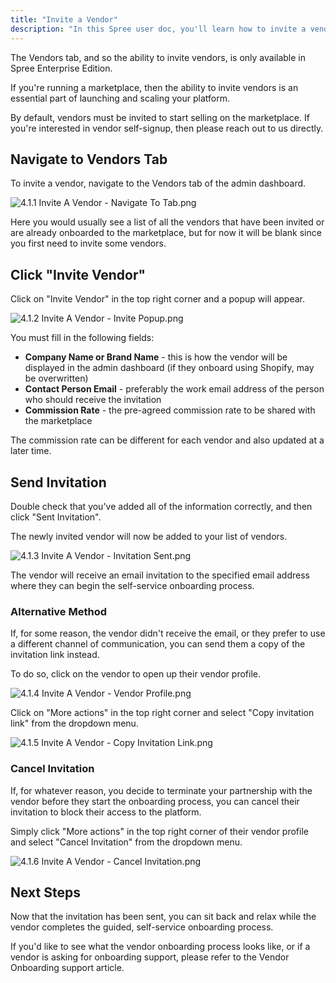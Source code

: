 ```yaml
---
title: "Invite a Vendor"
description: "In this Spree user doc, you'll learn how to invite a vendor to your multivendor marketplace."
---
```


<Warning>
  The Vendors tab, and so the ability to invite vendors, is only available in Spree Enterprise Edition.
</Warning>

If you're running a marketplace, then the ability to invite vendors is an essential part of launching and scaling your platform.

By default, vendors must be invited to start selling on the marketplace. If you're interested in vendor self-signup, then please reach out to us directly.

## Navigate to Vendors Tab

To invite a vendor, navigate to the Vendors tab of the admin dashboard.

![4.1.1 Invite A Vendor - Navigate To Tab.png](/docs/images/4.1.1InviteAVendor-NavigateToTab.png)

Here you would usually see a list of all the vendors that have been invited or are already onboarded to the marketplace, but for now it will be blank since you first need to invite some vendors.

## Click "Invite Vendor"

Click on "Invite Vendor" in the top right corner and a popup will appear.

![4.1.2 Invite A Vendor - Invite Popup.png](/docs/images/4.1.2InviteAVendor-InvitePopup.png)

You must fill in the following fields:

- **Company Name or Brand Name** - this is how the vendor will be displayed in the admin dashboard (if they onboard using Shopify, may be overwritten)
- **Contact Person Email** - preferably the work email address of the person who should receive the invitation
- **Commission Rate** - the pre-agreed commission rate to be shared with the marketplace

<Note>
  The commission rate can be different for each vendor and also updated at a later time.
</Note>

## Send Invitation

Double check that you've added all of the information correctly, and then click "Sent Invitation".

The newly invited vendor will now be added to your list of vendors.

![4.1.3 Invite A Vendor - Invitation Sent.png](/docs/images/4.1.3InviteAVendor-InvitationSent.png)

The vendor will receive an email invitation to the specified email address where they can begin the self-service onboarding process.

### Alternative Method

If, for some reason, the vendor didn't receive the email, or they prefer to use a different channel of communication, you can send them a copy of the invitation link instead.

To do so, click on the vendor to open up their vendor profile.

![4.1.4 Invite A Vendor - Vendor Profile.png](/docs/images/4.1.4InviteAVendor-VendorProfile.png)

Click on "More actions" in the top right corner and select "Copy invitation link" from the dropdown menu.

![4.1.5 Invite A Vendor - Copy Invitation Link.png](/docs/images/4.1.5InviteAVendor-CopyInvitationLink.png)

### Cancel Invitation

If, for whatever reason, you decide to terminate your partnership with the vendor before they start the onboarding process, you can cancel their invitation to block their access to the platform.

Simply click "More actions" in the top right corner of their vendor profile and select "Cancel Invitation" from the dropdown menu.

![4.1.6 Invite A Vendor - Cancel Invitation.png](/docs/images/4.1.6InviteAVendor-CancelInvitation.png)

## Next Steps

Now that the invitation has been sent, you can sit back and relax while the vendor completes the guided, self-service onboarding process.

If you'd like to see what the vendor onboarding process looks like, or if a vendor is asking for onboarding support, please refer to the Vendor Onboarding support article.